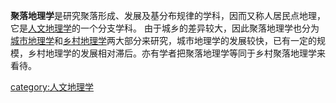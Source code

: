 '''聚落地理学'''是研究聚落形成、发展及基分布规律的学科，因而又称人居民点地理，它是[[人文地理学|人文地理学]]的一个分支学科。 由于城乡的差异较大，因此聚落地理学也分为[[城市地理学|城市地理学]]和[[乡村地理学|乡村地理学]]两大部分来研究，城市地理学的发展较快，已有一定的规模，乡村地理学的发展相对滞后。亦有学者把聚落地理学等同于乡村聚落地理学来看待。

{{human geography}}
{{Geography topics}}
[[category:人文地理学|category:人文地理学]]